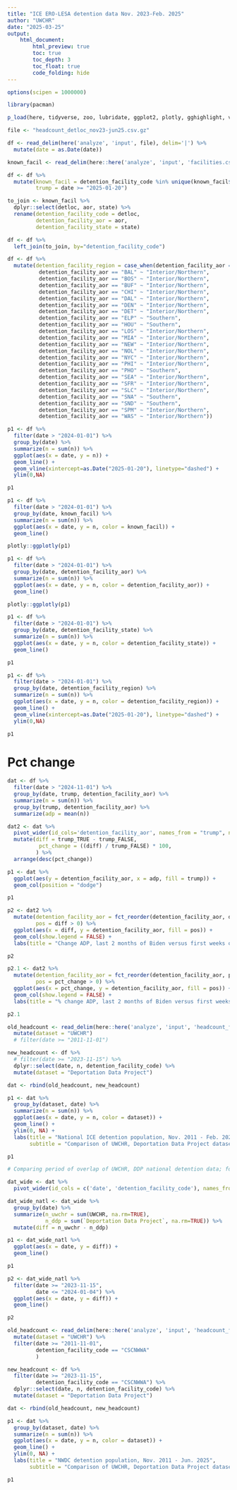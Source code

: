 ```yaml
---
title: "ICE ERO-LESA detention data Nov. 2023-Feb. 2025"
author: "UWCHR"
date: "2025-03-25"
output:
    html_document:
        html_preview: true
        toc: true
        toc_depth: 3
        toc_float: true
        code_folding: hide
---
```



```r

options(scipen = 1000000)

library(pacman)

p_load(here, tidyverse, zoo, lubridate, ggplot2, plotly, gghighlight, viridis, readxl, digest)

file <- "headcount_detloc_nov23-jun25.csv.gz"

df <- read_delim(here('analyze', 'input', file), delim='|') %>% 
  mutate(date = as.Date(date))

```

```r

known_facil <- read_delim(here::here('analyze', 'input', 'facilities.csv.gz'), delim ='|')

df <- df %>% 
  mutate(known_facil = detention_facility_code %in% unique(known_facil$detloc),
         trump = date >= "2025-01-20")

to_join <- known_facil %>% 
  dplyr::select(detloc, aor, state) %>% 
  rename(detention_facility_code = detloc,
         detention_facility_aor = aor,
         detention_facility_state = state)

df <- df %>% 
  left_join(to_join, by="detention_facility_code")

df <- df %>% 
  mutate(detention_facility_region = case_when(detention_facility_aor == "ATL" ~ "Interior/Northern",
          detention_facility_aor == "BAL" ~ "Interior/Northern",
          detention_facility_aor == "BOS" ~ "Interior/Northern",
          detention_facility_aor == "BUF" ~ "Interior/Northern",
          detention_facility_aor == "CHI" ~ "Interior/Northern",
          detention_facility_aor == "DAL" ~ "Interior/Northern",
          detention_facility_aor == "DEN" ~ "Interior/Northern",
          detention_facility_aor == "DET" ~ "Interior/Northern",
          detention_facility_aor == "ELP" ~ "Southern",
          detention_facility_aor == "HOU" ~ "Southern",
          detention_facility_aor == "LOS" ~ "Interior/Northern",
          detention_facility_aor == "MIA" ~ "Interior/Northern",
          detention_facility_aor == "NEW" ~ "Interior/Northern",
          detention_facility_aor == "NOL" ~ "Interior/Northern",
          detention_facility_aor == "NYC" ~ "Interior/Northern",
          detention_facility_aor == "PHI" ~ "Interior/Northern",
          detention_facility_aor == "PHO" ~ "Southern",
          detention_facility_aor == "SEA" ~ "Interior/Northern",
          detention_facility_aor == "SFR" ~ "Interior/Northern",
          detention_facility_aor == "SLC" ~ "Interior/Northern",
          detention_facility_aor == "SNA" ~ "Southern",
          detention_facility_aor == "SND" ~ "Southern",
          detention_facility_aor == "SPM" ~ "Interior/Northern",
          detention_facility_aor == "WAS" ~ "Interior/Northern"))

```

```r

p1 <- df %>% 
  filter(date > "2024-01-01") %>% 
  group_by(date) %>% 
  summarize(n = sum(n)) %>% 
  ggplot(aes(x = date, y = n)) +
  geom_line() +
  geom_vline(xintercept=as.Date("2025-01-20"), linetype="dashed") +
  ylim(0,NA)

p1

```

```r

p1 <- df %>% 
  filter(date > "2024-01-01") %>% 
  group_by(date, known_facil) %>% 
  summarize(n = sum(n)) %>% 
  ggplot(aes(x = date, y = n, color = known_facil)) +
  geom_line()

plotly::ggplotly(p1)

```

```r

p1 <- df %>% 
  filter(date > "2024-01-01") %>% 
  group_by(date, detention_facility_aor) %>% 
  summarize(n = sum(n)) %>% 
  ggplot(aes(x = date, y = n, color = detention_facility_aor)) +
  geom_line()

plotly::ggplotly(p1)

```

```r

p1 <- df %>% 
  filter(date > "2024-01-01") %>% 
  group_by(date, detention_facility_state) %>% 
  summarize(n = sum(n)) %>% 
  ggplot(aes(x = date, y = n, color = detention_facility_state)) +
  geom_line()

p1

```

```r

p1 <- df %>% 
  filter(date > "2024-01-01") %>% 
  group_by(date, detention_facility_region) %>% 
  summarize(n = sum(n)) %>% 
  ggplot(aes(x = date, y = n, color = detention_facility_region)) +
  geom_line() +
  geom_vline(xintercept=as.Date("2025-01-20"), linetype="dashed") +
  ylim(0,NA)

p1

```

# Pct change

```r

dat <- df %>% 
  filter(date > "2024-11-01") %>% 
  group_by(date, trump, detention_facility_aor) %>% 
  summarize(n = sum(n)) %>% 
  group_by(trump, detention_facility_aor) %>% 
  summarize(adp = mean(n))

dat2 <- dat %>% 
  pivot_wider(id_cols='detention_facility_aor', names_from = "trump", names_prefix="trump_", values_from= 'adp') %>% 
  mutate(diff = trump_TRUE - trump_FALSE,
          pct_change = ((diff) / trump_FALSE) * 100,
         ) %>% 
  arrange(desc(pct_change))

p1 <- dat %>% 
  ggplot(aes(y = detention_facility_aor, x = adp, fill = trump)) +
  geom_col(position = "dodge")

p1

p2 <- dat2 %>% 
  mutate(detention_facility_aor = fct_reorder(detention_facility_aor, diff),
         pos = diff > 0) %>% 
  ggplot(aes(x = diff, y = detention_facility_aor, fill = pos)) +
  geom_col(show.legend = FALSE) +
  labs(title = "Change ADP, last 2 months of Biden versus first weeks of Trump II")

p2

p2.1 <- dat2 %>% 
  mutate(detention_facility_aor = fct_reorder(detention_facility_aor, pct_change),
         pos = pct_change > 0) %>% 
  ggplot(aes(x = pct_change, y = detention_facility_aor, fill = pos)) +
  geom_col(show.legend = FALSE) +
  labs(title = "% change ADP, last 2 months of Biden versus first weeks of Trump II")

p2.1

```

```r

old_headcount <- read_delim(here::here('analyze', 'input', 'headcount_fy12-24ytd.csv.gz')) %>% 
  mutate(dataset = "UWCHR")
  # filter(date >= "2011-11-01")

new_headcount <- df %>% 
  # filter(date >= "2023-11-15") %>%
  dplyr::select(date, n, detention_facility_code) %>% 
  mutate(dataset = "Deportation Data Project")

dat <- rbind(old_headcount, new_headcount)

p1 <- dat %>% 
  group_by(dataset, date) %>% 
  summarize(n = sum(n)) %>% 
  ggplot(aes(x = date, y = n, color = dataset)) +
  geom_line() +
  ylim(0, NA) +
  labs(title = "National ICE detention population, Nov. 2011 - Feb. 2025",
       subtitle = "Comparison of UWCHR, Deportation Data Project datasets")

p1

```

```r

# Comparing period of overlap of UWCHR, DDP national detention data; for period from Nov. 15, 2023 through Jan. 4, 2024, difference between datasets no more than near 200 for a given day.

dat_wide <- dat %>%
  pivot_wider(id_cols = c('date', 'detention_facility_code'), names_from = 'dataset', values_from = "n")

dat_wide_natl <- dat_wide %>% 
  group_by(date) %>% 
  summarize(n_uwchr = sum(UWCHR, na.rm=TRUE),
            n_ddp = sum(`Deportation Data Project`, na.rm=TRUE)) %>% 
  mutate(diff = n_uwchr - n_ddp)

p1 <- dat_wide_natl %>% 
  ggplot(aes(x = date, y = diff)) +
  geom_line()

p1

p2 <- dat_wide_natl %>% 
  filter(date >= "2023-11-15",
         date <= "2024-01-04") %>% 
  ggplot(aes(x = date, y = diff)) +
  geom_line()

p2

```

```r

old_headcount <- read_delim(here::here('analyze', 'input', 'headcount_fy11-24ytd.csv.gz')) %>% 
  mutate(dataset = "UWCHR") %>% 
  filter(date >= "2011-11-01",
         detention_facility_code == "CSCNWWA"
         )

new_headcount <- df %>% 
  filter(date >= "2023-11-15",
         detention_facility_code == "CSCNWWA") %>%
  dplyr::select(date, n, detention_facility_code) %>% 
  mutate(dataset = "Deportation Data Project")

dat <- rbind(old_headcount, new_headcount)

p1 <- dat %>% 
  group_by(dataset, date) %>% 
  summarize(n = sum(n)) %>% 
  ggplot(aes(x = date, y = n, color = dataset)) +
  geom_line() +
  ylim(0, NA) +
  labs(title = "NWDC detention population, Nov. 2011 - Jun. 2025",
       subtitle = "Comparison of UWCHR, Deportation Data Project datasets")

p1

```
